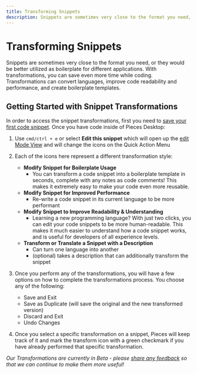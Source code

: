 ```yaml
---
title: Transforming Snippets
description: Snippets are sometimes very close to the format you need, or they would be better utilized as boilerplate for different applications. With transformations, you can save even more time while coding. Transformations can convert languages, improve code readability and performance, and create boilerplate templates.
---
```


<link rel="canonical" href="https://docs.pieces.app/features/transforming-snippets" />


# Transforming Snippets
Snippets are sometimes very close to the format you need, or they would be better utilized as boilerplate for different applications. With transformations, you can save even more time while coding. Transformations can convert languages, improve code readability and performance, and create boilerplate templates.

## Getting Started with Snippet Transformations
In order to access the snippet transformations, first you need to [save your first code snippet](/product-highlights-and-benefits/saving-useful-developer-materials). Once you have code inside of Pieces Desktop:
1. Use ` cmd/ctrl + e ` or select **Edit this snippet** which will open up the [edit Mode View](/features/managing-saved-materials) and will change the icons on the Quick Action Menu

2. Each of the icons here represent a different transformation style:
    - **Modify Snippet for Boilerplate Usage**
        - You can transform a code snippet into a boilerplate template in seconds, complete with any notes as code comments! This makes it extremely easy to make your code even more reusable.
    - **Modify Snippet for Improved Performance**
        - Re-write a code snippet in its current language to be more performant
    - **Modify Snippet to Improve Readability & Understanding**
        - Learning a new programming language? With just two clicks, you can edit your code snippets to be more human-readable. This makes it much easier to understand how a code snippet works, and is useful for developers of all experience levels.
    - **Transform or Translate a Snippet with a Description**
        - Can turn one language into another
        - (optional) takes a description that can additionally transform the snippet

3. Once you perform any of the transformations, you will have a few options on how to complete the transformations process. You choose any of the following:
    - Save and Exit
    - Save as Duplicate (will save the original and the new transformed version)
    - Discard and Exit
    - Undo Changes

4. Once you select a specific transformation on a snippet, Pieces will keep track of it and mark the transform icon with a green checkmark if you have already performed that specific transformation.

_Our Transformations are currently in Beta - please <a target="_blank" href="https://getpieces.typeform.com/to/mCjBSIjF">share any feedback</a> so that we can continue to make them more useful!_